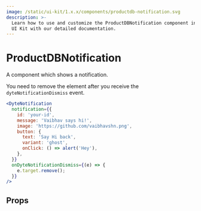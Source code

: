 ```yaml
---
image: /static/ui-kit/1.x.x/components/productdb-notification.svg
description: >-
  Learn how to use and customize the ProductDBNotification component in ProductDB's React
  UI Kit with our detailed documentation.
---
```


# ProductDBNotification

A component which shows a notification.

You need to remove the element after you receive the
`dyteNotificationDismiss` event.

```jsx live
<DyteNotification
  notification={{
    id: 'your-id',
    message: 'Vaibhav says hi!',
    image: 'https://github.com/vaibhavshn.png',
    button: {
      text: 'Say Hi back',
      variant: 'ghost',
      onClick: () => alert('Hey'),
    },
  }}
  onDyteNotificationDismiss={(e) => {
    e.target.remove();
  }}
/>
```

## Props

<PropsTable of="productdb-notification" />

<head>
  <title>React UI Kit ProductDBNotification</title>
</head>

